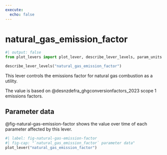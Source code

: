 ```yaml
---
execute:
  echo: false
---
```


# natural_gas_emission_factor

```python
#| output: false
from plot_levers import plot_lever, describe_lever_levels, param_units
```

```python
describe_lever_levels("natural_gas_emission_factor")
```

This lever controls the emissions factor for natural gas combustion as a utility.

The value is based on @desnzdefra_ghgconversionfactors_2023 scope 1 emissions factors.

## Parameter data

@fig-natural-gas-emission-factor shows the value over time of each parameter affected by this lever.

```python
#| label: fig-natural-gas-emission-factor
#| fig-cap: "`natural_gas_emission_factor` parameter data"
plot_lever("natural_gas_emission_factor")
```
